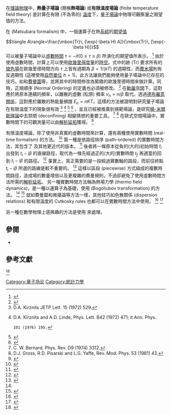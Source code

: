 在[[理論物理|理論物理]]中，'''熱量子場論''' (簡稱'''熱場論''') 或'''有限溫度場論''' (finite temperature field theory) 是計算在有限 (不為零的) [[溫度|溫度]]下，[[量子場論|量子場論]]中物理可觀察量之期望值的方法。

在{{le|松原方法|Matsubara formalism}} (Matsubara formalism) 中，一個運算子在熱[[系綜|系綜]]的[[期望值|期望值]]
:<math> \langle A\rangle=\frac{\mbox{Tr}\, [\exp(-\beta H) A]}{\mbox{Tr}\, [\exp(-\beta H)]}</math>
可以被量子場論中以[[虛數時間|虛數時間]] <math>\tau=-it(0\leq\tau\leq\beta)</math> 所演化的期望值所表示。
<ref>{{Cite book
|author=Jean Zinn-Justin
|title=Quantum Field Theory and Critical Phenomena
|publisher=Oxford University Press
|year=2002
|isbn=978-0-19-850923-3}}</ref>
由於使用虛數時間，計算上可以使用[[歐幾里得度量|歐幾里得度量]]的[[時空|時空]]。式中的跡 (<math>\mbox{Tr}</math>) 要求所有的[[玻色子|玻色場]]在歐幾里德時間方向 <math>\tau</math> 上皆有週期為 <math>\beta = 1/(kT)</math> 的週期性，而[[費米子|費米場]]則有反週期性 (這裡使用[[自然單位|自然單位]] <math>\hbar =  1</math>)。此方法讓我們能夠使用量子場論中已存在的技巧，如{{le|泛函積分|Functional integration}}和[[費曼圖|費曼圖]]等，並將其中的時間修改為緊緻的歐幾里德時間來做計算。同時，正規順序 (Normal Ordering) 的定義也必須被修改。
<ref name="Evans1996">{{Cite journal
|author=T.S. Evans and D.A. Steer, 
|title= Wick's theorem at finite temperature
|journal=Nucl.Phys.B
|volume=474
|issue=2
|pages=481–496
|year=1996
|doi=10.1016/0550-3213(96)00286-6
|arxiv = hep-ph/9601268 |bibcode = 1996NuPhB.474..481E }}</ref>
在[[動量空間|動量空間]]下，這對應於將原本連續的頻率，以離散的虛數 (松原) 頻率 <math>v_n =  n / \beta </math> 取代。透過[[物質波|德布羅意關係]]，這對應於離散的熱能量頻譜 <math>E_n =  n K T </math>。這樣的方法被證明對研究量子場論在有限溫度下的現象很有效
<ref>D.A. Kirznits JETP Lett. 15 (1972) 529.</ref>
<ref>D.A. Kirznits and A.D. Linde, Phys. Lett. B42 (1972) 471; it Ann. Phys.
 101 (1976) 195.</ref>
<ref name="Weinberg1974">{{Cite journal
|author=Weinberg, S. 
|title= Gauge and Global Symmetries at High Temperature
|journal=Phys. Rev. D
|volume=9
|issue=12
|pages=3357–3378
|year=1974
|doi=10.1103/PhysRevD.9.3357 
|publisher=American Physical Society
|bibcode = 1974PhRvD...9.3357W }}</ref>
<ref name="Dolan1974">{{Cite journal
|author=L. Dolan, and  R. Jackiw
|title=Symmetry behavior at finite temperature
|journal=Phys. Rev. D
|volume=9
|issue=12
|pages=3320–3341
|year=1974
|doi=10.1103/PhysRevD.9.3320
|publisher=American Physical Society
|bibcode = 1974PhRvD...9.3320D }}</ref>
，並且已經被推廣到規範場論，是研究[[楊-米爾斯理論|楊-米爾斯理論]]中去禁閉 (deconfining) 相變猜想的重要工具。
<ref>C. W. Bernard, Phys. Rev. D9 (1974) 3312.</ref>
<ref>D.J. Gross, R.D. Pisarski and L.G. Yaffe, Rev. Mod. Phys. 53 (1981) 43.</ref>
在歐式空間場論中，實數時間下的可觀測量可以由[[解析延拓|解析延拓]]獲得。
<ref name="Evans1992">{{Cite journal
|author=T.S. Evans
|title= N-Point Finite Temperature Expectation Values at Real Times
|journal=Nucl.Phys.B
|volume=374
|issue=2
|pages=340–370
|year=1992
|doi=10.1016/0550-3213(92)90357-H
|arxiv=hep-ph/9601268
|bibcode = 1992NuPhB.374..340E }}</ref>

有限溫度場論，除了使用非真實的虛數時間來計算，還有兩種使用實數時間 (real-time formalism) 的方法。
<ref name="Landsman1987">{{Cite journal
|author=N.P. Landsman and Ch.G. van Weert  
|title= Real- and imaginary-time field theory at finite temperature and density
|journal=Physics Reports
|volume=145
|issue=3-4
|pages=141–249
|year=1987
|doi=10.1016/0370-1573(87)90121-9
|bibcode = 1987PhR...145..141L }}</ref>
第一種是依路徑排序 (path-ordered) 的實數時間方法，其包含了 {{le|Schwinger-Keldysh formalism|Schwinger-Keldysh formalism}} 及其他更近代的版本。
<ref name=niemisemenoff>{{Cite journal
|author=A.J. Niemi, G.W. Semenoff
|title=Finite Temperature Quantum Field Theory in Minkowski Space
|journal=Annals Phys
|volume=152
|pages=105
|year=1984
|doi=10.1016/0003-4916(84)90082-4
|bibcode = 1984AnPhy.152..105N }}</ref>
後者將一條原本從負的(大的)初始時間 <math>t_i</math> 出發到 <math>t_i - i\beta</math> 的直線路徑，取代為一條先經過正的(大的)實數時間 <math>t_f</math> 再適當的回到 <math>t_i - i\beta</math> 的路徑。
<ref>{{Cite arxiv
|author=Zinn-Justin, Jean
|title=Quantum field theory at finite temperature: An introduction
|year=2000
|eprint=hep-ph/0005272
}}</ref>
事實上，真正需要的是一段經過實數軸的路段，而前往終點 <math>t_i - i\beta</math> 所選的路線是較不重要的。
<ref name="Evans1993">{{Cite journal
|author=T.S. Evans, 
|title= New Time Contour for Equilibrium Real-Time Thermal Field-Theories
|journal=Phys.Rev.D
|volume=47
|issue=10
|pages=R4196-R4198
|year=1993
|doi=10.1103/PhysRevD.47.R4196
|arxiv = hep-ph/9310339 |bibcode = 1993PhRvD..47.4196E }}</ref>
這樣以區段 (piecewise) 方式組成的複數時間路徑，造成場的數量增倍以及更複雜的費曼規則，不過卻避免了使用虛數時間方法所需的[[解析延拓|解析延拓]]。
另一種實數時間方法稱為熱場力學 (thermo field dynamics)，是一種以運算子為基礎，使用{{le|勃格留波夫變換|Bogoliubov transformation}} (Bogoliubov transformation) 的方法。
<ref name="Landsman1987" />
<ref>{{Cite journal
|author1=H. Chiu
|author2=H. Umezawa
|authorlink2=Hiroomi Umezawa
|title= A unified formalism of thermal quantum field theory
|journal=International Journal of Modern Physics A
|volume=9
|issue=14
|pages=2363 ff.
|year=1993
|doi=10.1142/S0217751X94000960
|bibcode =   1994IJMPA...9.2363C}}
</ref>
就如費曼圖和微擾論等方法一樣，其他技巧如色散關係 (dispersion relations) 和有限溫度的 Cutkosky rules 也都可以在實數時間方法中使用。
<ref name=kobessemenoff>{{Cite journal
|author=R.L. Kobes, G.W. Semenoff
|title=Discontinuities of Green Functions in Field Theory at Finite Temperature and Density
|journal=Nucl.Phys.
|volume=B260
|issue=3-4
|pages=714–746
|year=1985
|doi=10.1016/0550-3213(85)90056-2
|bibcode = 1985NuPhB.260..714K }}</ref>
<ref name=kobessemenoff2>{{Cite journal
|author=R.L. Kobes, G.W. Semenoff
|title=Discontinuities of Green Functions in Field Theory at Finite Temperature and Density 
|journal=Nucl.Phys.
|volume=B272
|issue=2
|pages=329–364
|year=1986
|doi=10.1016/0550-3213(86)90006-4
|bibcode = 1986NuPhB.272..329K }}</ref>

另一種在數學物理上感興趣的方法是使用 {{le|KMS 態|KMS state}} 來處理。

==參閱==
*{{le|松原頻率|Matsubara frequency}}

==參考文獻==
<ref name=fetterwalecka>{{Cite book
|author=Alexander L. Fetter, John Dirk Walecka
|title=Quantum Theory of Many-Particle Systems
|publisher=Dover Publications
|year=2003
|isbn=978-0-486-42827-7}}</ref>

{{reflist}}
{{量子場論}}

[[Category:量子场论|Category:量子场论]]
[[Category:統計力學|Category:統計力學]]